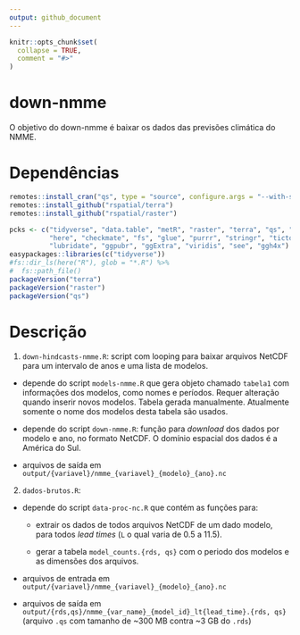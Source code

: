 ```yaml
---
output: github_document
---
```


<!-- README.md is generated from README.Rmd. Please edit that file -->

```r
knitr::opts_chunk$set(
  collapse = TRUE,
  comment = "#>"
)
```

# down-nmme

<!-- badges: start -->
<!-- badges: end -->

O objetivo do down-nmme é baixar os dados das previsões climática do NMME. 



# Dependências

```r
remotes::install_cran("qs", type = "source", configure.args = "--with-simd=AVX2")
remotes::install_github("rspatial/terra")
remotes::install_github("rspatial/raster")
```


```r
pcks <- c("tidyverse", "data.table", "metR", "raster", "terra", "qs", "readr", 
          "here", "checkmate", "fs", "glue", "purrr", "stringr", "tictoc",
          "lubridate", "ggpubr", "ggExtra", "viridis", "see", "ggh4x")
easypackages::libraries(c("tidyverse"))
#fs::dir_ls(here("R"), glob = "*.R") %>%
#  fs::path_file()
packageVersion("terra")
packageVersion("raster")
packageVersion("qs")
```

# Descrição

1. `down-hindcasts-nmme.R`: script com looping para baixar arquivos NetCDF para um intervalo de anos e uma lista de modelos.

  - depende do script `models-nmme.R` que gera objeto chamado `tabela1` com informações dos modelos, como nomes e períodos. Requer alteração quando inserir novos modelos. Tabela gerada manualmente. Atualmente somente o nome dos modelos desta tabela são usados.
  
  - depende do script `down-nmme.R`: função para *download* dos dados por modelo e ano, no formato NetCDF. O domínio espacial dos dados é a América do Sul.

  - arquivos de saída em `output/{variavel}/nmme_{variavel}_{modelo}_{ano}.nc`


2. `dados-brutos.R`: 

  - depende do script `data-proc-nc.R` que contém as funções para:
  
    - extrair os dados de todos arquivos NetCDF de um dado modelo, para todos *lead times* (`L` o qual varia de 0.5 a 11.5). 
    
    - gerar a tabela `model_counts.{rds, qs}` com o periodo dos modelos e as dimensões dos arquivos.
  
  - arquivos de entrada em `output/{variavel}/nmme_{variavel}_{modelo}_{ano}.nc`
  
  - arquivos de saída em `output/{rds,qs}/nmme_{var_name}_{model_id}_lt{lead_time}.{rds, qs}` (arquivo `.qs` com tamanho de ~300 MB contra ~3 GB do `.rds`)
  


